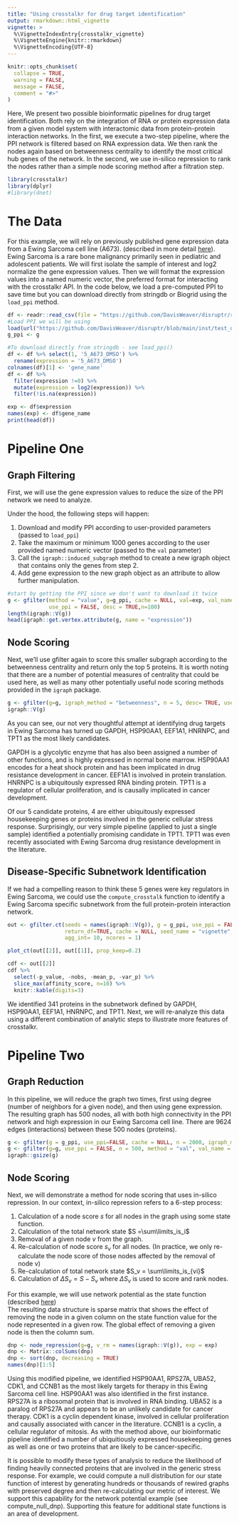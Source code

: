 ```yaml
---
title: "Using crosstalkr for drug target identification"
output: rmarkdown::html_vignette
vignette: >
  %\VignetteIndexEntry{crosstalkr_vignette}
  %\VignetteEngine{knitr::rmarkdown}
  %\VignetteEncoding{UTF-8}
---
```



```r
knitr::opts_chunk$set(
  collapse = TRUE,
  warning = FALSE,
  message = FALSE,
  comment = "#>"
)
```

Here, We present two possible bioinformatic pipelines for drug target identification. 
Both rely on the integration of RNA or protein expression data from a given model system with interactomic data from protein-protein interaction networks. 
In the first, we execute a two-step pipeline, where the PPI network is filtered based on RNA expression data. We then rank the nodes again based on betweenness centrality to identify the most critical hub genes of the network. 
In the second, we use in-silico repression to rank the nodes rather than a simple node scoring method after a filtration step. 

```r
library(crosstalkr)
library(dplyr)
#library(dnet)
```

# The Data

For this example, we will rely on previously published gene expression data from a Ewing Sarcoma cell line (A673). (described in more detail [here](https://journals.plos.org/ploscompbiol/article/comments?id=10.1371/journal.pcbi.1008755)). 
Ewing Sarcoma is a rare bone malignancy primarily seen in pediatric and adolescent patients. 
We will first isolate the sample of interest and log2 normalize the gene expression values.
Then we will format the expression values into a named numeric vector, the preferred format for interacting with the crosstalkr API.
In the code below, we load a pre-computed PPI to save time but you can download directly from stringdb or Biogrid using the `load_ppi` method.
```r
df <- readr::read_csv(file = "https://github.com/DavisWeaver/disruptr/raw/main/inst/test_data/rld_Counts.csv")
#Load PPI we will be using
load(url("https://github.com/DavisWeaver/disruptr/blob/main/inst/test_data/stringdb.Rda?raw=true"))
g_ppi <- g

#To download directly from stringdb - see load_ppi()
df <- df %>% select(1, '5_A673_DMSO') %>% 
  rename(expression = '5_A673_DMSO')
colnames(df)[1] <- 'gene_name'
df <- df %>% 
  filter(expression !=0) %>%
  mutate(expression = log2(expression)) %>% 
  filter(!is.na(expression))

exp <- df$expression
names(exp) <- df$gene_name
print(head(df))
```
# Pipeline One

## Graph Filtering

First, we will use the gene expression values to reduce the size of the PPI network we need to analyze. 

Under the hood, the following steps will happen:
  
  1. Download and modify PPI according to user-provided parameters (passed to `load_ppi`) 
  2. Take the maximum or minimum 1000 genes according to the user provided named numeric vector (passed to the `val` parameter)
  3. Call the `igraph::induced_subgraph` method to create a new igraph object that contains only the genes from step 2.
  4. Add gene expression to the new graph object as an attribute to allow further manipulation. 
  

```r
#start by getting the PPI since we don't want to download it twice
g <- gfilter(method = "value", g=g_ppi, cache = NULL, val=exp, val_name = "expression", 
             use_ppi = FALSE, desc = TRUE,n=100)
length(igraph::V(g))
head(igraph::get.vertex.attribute(g, name = "expression"))
```
## Node Scoring

Next, we'll use gfilter again to score this smaller subgraph according to the betweenness centrality and return only the top 5 proteins.
It is worth noting that there are a number of potential measures of centrality that could be used here, as well as many other potentially useful node scoring methods provided in the `igraph` package. 

```r
g <- gfilter(g=g, igraph_method = "betweenness", n = 5, desc= TRUE, use_ppi=FALSE, val_name = "betweenness")
igraph::V(g)
```

As you can see, our not very thoughtful attempt at identifying drug targets in Ewing Sarcoma has turned up GAPDH, HSP90AA1, EEF1A1, HNRNPC, and TPT1 as the most likely candidates. 

GAPDH is a glycolytic enzyme that has also been assigned a number of other functions, and is highly expressed in normal bone marrow. 
HSP90AA1 encodes for a heat shock protein and has been implicated in drug resistance development in cancer. EEF1A1 is involved in protein translation. HNRNPC is a ubiquitously expressed RNA binding protein. TPT1 is a regulator of cellular proliferation, and is causally implicated in cancer development. 

Of our 5 candidate proteins, 4 are either ubiquitously expressed housekeeping genes or proteins involved in the generic cellular stress response. 
Surprisingly, our very simple pipeline (applied to just a single sample) identified a potentially promising candidate in TPT1. 
TPT1 was even recently associated with Ewing Sarcoma drug resistance development in the literature. 

## Disease-Specific Subnetwork Identification

If we had a compelling reason to think these 5 genes were key regulators in Ewing Sarcoma, we could use the `compute_crosstalk` function to identify a Ewing Sarcoma specific subnetwork from the full protein-protein interaction network. 

```r
out <- gfilter.ct(seeds = names(igraph::V(g)), g = g_ppi, use_ppi = FALSE, 
                  return_df=TRUE, cache = NULL, seed_name = "vignette", n = 100, 
                  agg_int= 10, ncores = 1)

plot_ct(out[[2]], out[[1]], prop_keep=0.2)

```
```r
cdf <- out[[2]] 
cdf %>% 
  select(-p_value, -nobs, -mean_p, -var_p) %>% 
  slice_max(affinity_score, n=10) %>%
  knitr::kable(digits=3)
```

We identified 341 proteins in the subnetwork defined by GAPDH, HSP90AA1, EEF1A1, HNRNPC, and TPT1. 
Next, we will re-analyze this data using a different combination of analytic steps to illustrate more features of crosstalkr. 

# Pipeline Two

## Graph Reduction

In this pipeline, we will reduce the graph two times, first using degree (number of neighbors for a given node), and then using gene expression. 
The resulting graph has 500 nodes, all with both high connectivity in the PPI network and high expression in our Ewing Sarcoma cell line. 
There are 9624 edges (interactions) between these 500 nodes (proteins). 

```r
g <- gfilter(g = g_ppi, use_ppi=FALSE, cache = NULL, n = 2000, igraph_method = igraph::degree, val_name = "degree")
g <- gfilter(g=g, use_ppi = FALSE, n = 500, method = "val", val_name = "expression", val = exp)
igraph::gsize(g)
```

## Node Scoring 

Next, we will demonstrate a method for node scoring that uses in-silico repression. 
In our context, in-silico repression refers to a 6-step process:

  1. Calculation of a node score $s$ for all nodes in the graph using some state function.
  2. Calculation of the total network state $S =\sum\limits_is_i$
  3. Removal of a given node $v$ from the graph.
  4. Re-calculation of node score $s_v$ for all nodes. (In practice, we only re-calculate the node score of those nodes affected by the removal of node v)
  5. Re-calculation of total network state $S_v = \sum\limits_is_{vi}$
  6. Calculation of $\Delta S_v = S - S_v$ where $\Delta S_v$ is used to score and rank nodes. 
  
For this example, we will use network potential as the state function (described [here](https://journals.plos.org/ploscompbiol/article?id=10.1371/journal.pcbi.1008755))  
The resulting data structure is sparse matrix that shows the effect of removing the node in a given column on the state function value for the node represented in a given row. 
The global effect of removing a given node is then the column sum. 

```r
dnp <- node_repression(g=g, v_rm = names(igraph::V(g)), exp = exp)
dnp <- Matrix::colSums(dnp)
dnp <- sort(dnp, decreasing = TRUE)
names(dnp)[1:5]
```
Using this modified pipeline, we identified HSP90AA1, RPS27A, UBA52, CDK1, and CCNB1 as the most likely targets for therapy in this Ewing Sarcoma cell line. HSP90AA1 was also identified in the first instance. RPS27A is a ribosomal protein that is involved in RNA binding. 
UBA52 is a paralog of RPS27A and appears to be an unlikely candidate for cancer therapy. 
CDK1 is a cyclin dependent kinase, involved in cellular proliferation and causally associated with cancer in the literature. 
CCNB1 is a cyclin, a cellular regulator of mitosis. 
As with the method above, our bioinformatic pipeline identified a number of ubiquitiously expressed housekeeping genes as well as one or two proteins that are likely to be cancer-specific. 

It is possible to modify these types of analysis to reduce the likelihood of finding  heavily connected proteins that are involved in the generic stress response.
For example, we could compute a null distribution for our state function of interest by generating hundreds or thousands of rewired graphs with preserved degree and then re-calculating our metric of interest. 
We support this capability for the network potential example (see compute_null_dnp). 
Supporting this feature for additional state functions is an area of development. 







